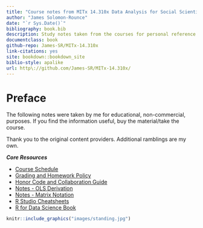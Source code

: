 ```yaml
--- 
title: "Course notes from MITx 14.310x Data Analysis for Social Scientists (EdX)"
author: "James Solomon-Rounce"
date: "`r Sys.Date()`"
bibliography: book.bib
description: Study notes taken from the courses for personal reference.
documentclass: book
github-repo: James-SR/MITx-14.310x
link-citations: yes
site: bookdown::bookdown_site
biblio-style: apalike
url: http\://github.com/James-SR/MITx-14.310x/
---
```


# Preface {-}

The following notes were taken by me for educational, non-commercial, purposes. If you find the information useful, buy the material/take the course.

Thank you to the original content providers.  Additional ramblings are my own.  

**_Core Resources_**

* [Course Schedule](./files/14.310x_3T2018_Schedule.pdf)
* [Grading and Homework Policy](./files/14.310x_Grading_and_Homework_Policy__3T2018.pdf)
* [Honor Code and Collaboration Guide](./files/14310x_Honor_Code_and_Collaboration_Guidelines.pdf)
* [Notes - OLS Derivation](./files/Derivation_of_OLS_Estimators.pdf)
* [Notes - Matrix Notation](./files/Matrix_Notation_etc.pdf)
* [R Studio Cheatsheets](https://www.rstudio.com/resources/cheatsheets/)
* [R for Data Science Book](http://r4ds.had.co.nz/index.html)


```r
knitr::include_graphics("images/standing.jpg")
```
